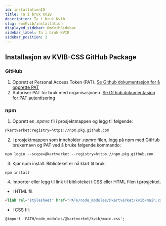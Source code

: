 ```yaml
---
id: installationID
title: Ta i bruk KVIB
description: Ta i bruk Kvib
slug: /omKvib/installation
displayed_sidebar: OmKvibSidebar
sidebar_label: Ta i bruk KVIB
sidebar_position: 2
---
```

## Installasjon av KVIB-CSS GitHub Package

### GitHub
1. Opprett et Personal Access Token (PAT).
[Se Github dokumentasjon for å opprette PAT](https://docs.github.com/en/authentication/keeping-your-account-and-data-secure/creating-a-personal-access-token)
2. Autoriser PAT for bruk med organisasjonen. [Se Github dokumentasjon for PAT autentisering](https://docs.github.com/en/enterprise-cloud@latest/authentication/authenticating-with-saml-single-sign-on/authorizing-a-personal-access-token-for-use-with-saml-single-sign-on)

### npm
1. Opprett en _.npmrc_ fil i prosjektmappen og legg til følgende:

```markdown
@kartverket:registry=https://npm.pkg.github.com
```

2. I prosjektmappen som inneholder _.npmrc_ filen, logg på npm med GitHub brukernavn og PAT ved å bruke følgende kommando:

```markdown
npm login --scope=@kartverket --registry=https://npm.pkg.github.com
```

3. Kjør npm install. Biblioteket er nå klart til bruk.

```markdown
npm install
```

4. Importer eller legg til link til biblioteket i CSS eller HTML filen i prosjektet.

- I HTML fil:

```markdown
<link rel="stylesheet" href="PATH/node_modules/@kartverket/kvib/main.css">
```

- I CSS fil:

```markdown
@import 'PATH/node_modules/@kartverket/kvib/main.css';
```